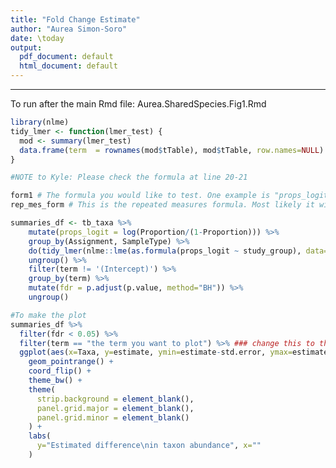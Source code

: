```yaml
---
title: "Fold Change Estimate"
author: "Aurea Simon-Soro"
date: \today
output:
  pdf_document: default
  html_document: default
---
```


---
To run after the main Rmd file: Aurea.SharedSpecies.Fig1.Rmd

```r
library(nlme)
tidy_lmer <- function(lmer_test) {
  mod <- summary(lmer_test)
  data.frame(term  = rownames(mod$tTable), mod$tTable, row.names=NULL)
}
```

```r
#NOTE to Kyle: Please check the formula at line 20-21

form1 # The formula you would like to test. One example is "props_logit ~ study_group"
rep_mes_form # This is the repeated measures formula. Most likely it will be something like "~1|SubjectID"

summaries_df <- tb_taxa %>%
    mutate(props_logit = log(Proportion/(1-Proportion))) %>%
    group_by(Assignment, SampleType) %>%
    do(tidy_lmer(nlme::lme(as.formula(props_logit ~ study_group), data=., na.action=na.omit))) %>%
    ungroup() %>%
    filter(term != '(Intercept)') %>%
    group_by(term) %>%
    mutate(fdr = p.adjust(p.value, method="BH")) %>%
    ungroup() 

```

```r
#To make the plot
summaries_df %>%
  filter(fdr < 0.05) %>%
  filter(term == "the term you want to plot") %>% ### change this to the term you want to plot
  ggplot(aes(x=Taxa, y=estimate, ymin=estimate-std.error, ymax=estimate+std.error)) +
    geom_pointrange() +
    coord_flip() +
    theme_bw() +
    theme(
      strip.background = element_blank(),
      panel.grid.major = element_blank(),
      panel.grid.minor = element_blank()
    ) +
    labs(
      y="Estimated difference\nin taxon abundance", x=""
    )
```
